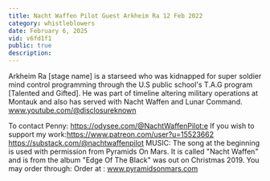 ```yaml
---
title: Nacht Waffen Pilot Guest Arkheim Ra 12 Feb 2022
category: whistleblowers
date: February 6, 2025
vid: v6fd1f1
public: true
description:
---
```

Arkheim Ra [stage name] is a starseed who was kidnapped for super soldier mind control programming through the U.S public school's T.A.G program [Talented and Gifted]. He was part of timeline altering military operations at Montauk and also has served with Nacht Waffen and Lunar Command.
www.youtube.com/@disclosureknown

To contact Penny:
https://odysee.com/@NachtWaffenPilot:e
If you wish to support my work:https://www.patreon.com/user?u=15523662
https://substack.com/@nachtwaffenpilot
MUSIC:
The song at the beginning is used with permission from Pyramids On Mars.
It is called "Nacht Waffen" and is from the album "Edge Of The Black" was out on Christmas 2019.
You may order through:
Order at : www.pyramidsonmars.com

